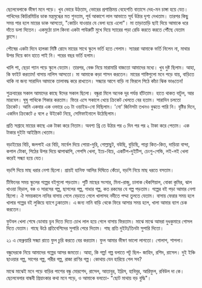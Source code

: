 ছেলেবেলাকে ভীষণ মনে পড়ে। খুব ভোরে উঠতাম, ভোরের প্রশান্তিময় বেহেশতি বাতাসে দেহ-মন চাঙ্গা হয়ে যেত। পাখিদের কিচিরমিচির ডাক মন্ত্রমুগ্ধের মত শুনতাম, পূর্ব আকাশে লাল আভাতে সূর্য উঠার দৃশ্য দেখতাম। তারপর কিছু সময় পার হলে মায়ের ডাক আসতো, "কোচিং যাওয়ার যে বেলা হয়ে এলো"। মা তাড়াতাড়ি ছাই দিয়ে আমাকে ধরে দাঁতে ডলা দিতেন। একমুঠো চাল কিংবা একটা পাউরুটি মুখে দিয়ে স্যারের পড়া রেডি করতে করতে পৌঁছে যেতাম ক্লাসে।

পৌষের একটা দিনে হালকা মিষ্টি রোদে মায়ের সাথে স্কুলে ভর্তি হতে গেলাম। স্যাররা আমাকে ভর্তি নিলেন না, মাথার উপর দিয়ে কান হাতে পাই নি। পরের বছর ভর্তি হলাম।

খালি পা, ছেড়া প্যান পড়ে স্কুলে যেতাম। তারপর, বেঞ্চ নিয়ে মারামারি বাজতো আমাদের মধ্যে। খুব দুষ্ট ছিলাম। আহা, কি ফাইট করতাম! বাসায় নালিস আসতো। মা আমাকে কড়া শাসন করতেন। মায়ের শাস্তিগুলো মনে পড়ে যায়, বাড়িতে থাকি না জন্য সারাদিন আমাকে তালাবদ্ধ করে রাখতেন। সন্ধ্যার আগে বাড়ি না ফিরলে পিঠে কাঁচা ঝিক ভাঙতেন!

শুক্রবারের সকাল আমাদের কাছে ঈদের সকাল ছিলো। বন্ধুরা মিলে অনেক দূর পর্যন্ত হাঁটতাম। হাতে থাকত বাটুল, আর মারবেল। ঘুঘু পাখিকে শিকার করতাম। ফিরে এসে সকালে খেয়ে ক্রিকেট খেলতে বের হতাম। সারাদিন চলতো ক্রিকেট। আমি একবার এক ওভারে ৩৬ টা ওয়াইড-নো দিছিলাম। 'নো' জিনিসটা তখনও বুঝতে পারি নি। বৃষ্টির দিনে, একদিন ক্রিকেটে ৫ বলে ৫ উইকেট নিয়ে, সেমিফাইনালে উঠেছিলাম।

প্রতি সপ্তাহে মায়ের কাছে এক টাকা করে নিতাম। অবশ্য থ্রি তে উঠার পর ৩ দিন পর পর ২ টাকা করে পেতাম। এক টাকার দুইটা আইস্ক্রিম খেতাম।

বড়াইয়ের বিচি, জলপাই এর বিচি, মার্বেল দিয়ে পোয়া-দুরি, গোল্লাছুট, বউছি, বুড়িছি, পান্না কিত-কিত, দাড়িয়া বান্দা, কপাল টোকা, পিঠের উপর দিয়ে ঝাপাঝাপি, পেপসি খেলা, ইচে-বিচে, একটিপ-দুইটিপ, চেংগু-পেন্ডি, লই-লই খেলা করেই সন্ধ্যা হয়ে যেত।

বড়শি দিয়ে মাছ ধরার নেশা ছিলো। প্রায়ই হানিফ আলির দিঘিতে কেঁচো, বড়শি নিয়ে মাছ ধরতে বসতাম।

টিফিনের সময় স্কুলের গল্পের বইগুলো পড়তাম। পুটি মাছের সংসার, মিনা-রাজু, চালাক খেঁকশিয়াল, বোকা কুমির, ঝাল খাওয়া বিড়াল, বক ও সারসের গল্প, ছাগলের গল্প, গাধার গল্প, কত রকমের যে গল্প পড়তাম। গল্পের বই পড়া আমার নেশা ছিলো। ঐ সময়কালে নানির বাসায় গেলে বেড়াতে গেলে খালাসহ নদীতে পদ্মা তুলতে যেতাম। বাসায় ফেরার সময় হলে খালার গল্পের বই লুকিয়ে ব্যাগে ঢুকাতাম। এ জন্য নানি বাড়ি থেকে ফিরে আসার সময় হলে, খালা আমার ব্যাগ চেক করতেন।

ফুটবল খেলা শেষে ডোবায় ডুব দিতে দিতে চোখ লাল হয়ে গেলে বাসায় ফিরতাম। মাঝে মাঝে আমরা দুধকুমারে গোসল দিতে যেতাম। গাছে উঠে প্রতিবেশিদের সুপারি পেরে দিতাম। গাছ প্রতি দুইটা/তিনটা সুপারি দিতো।

২১ এ ফেব্রুয়ারি সন্ধ্যা রাতে ফুল চুরি করতে বের করতাম। ফুল আমার ভীষণ ভালো লাগতো। গোলাপ, শাপলা।

বন্ধুদেরকে নিয়ে আমাদের গল্পের আসর জমতো। আহা, কি গল্প! গল্প বলাতে পটু ছিল- জাহিদ, রশিদ, রাসেল। দুই ইঞ্চি ছাওয়ার গল্প, সাপের গল্প, পরীর গল্প, রাজা রাণির গল্প। কোথায় যেন হারিয়ে গেল সব?

মাঝে মাঝেই মনে পড়ে বাড়ির পাশের বন্ধু মোরশেদ, রাসেল, আতাবুর, ইদ্রিস, হাবিবুর, আরিফুল, রবিউল দা কে। ছেলেবেলার বান্ধবী প্রিয়াংকার কথা মনে পড়ে, ও আমাকে বলতো- "ছোট মাথায় বড় বুদ্ধি"।
